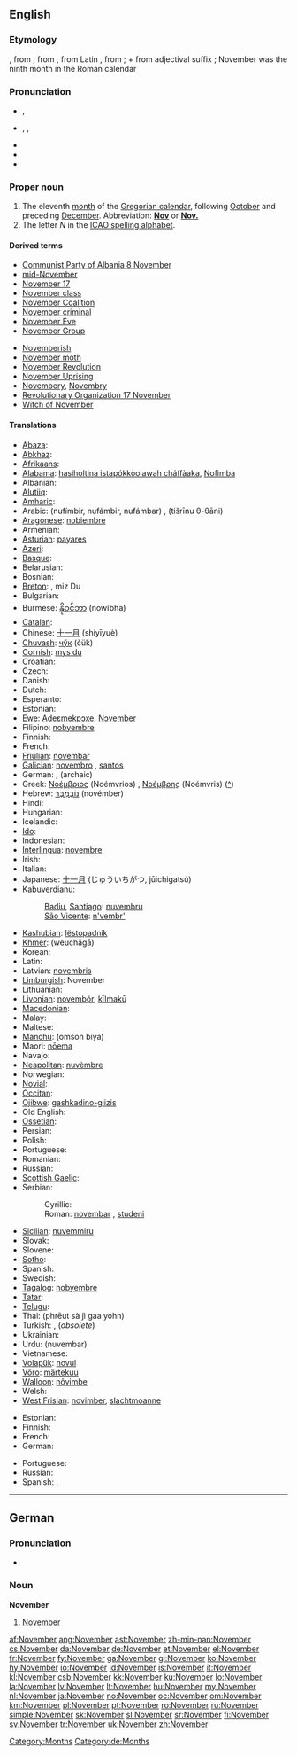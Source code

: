 {{also|november}}
==English==

===Etymology===
{{etyl|enm}}, from {{etyl|fro}} {{term|novembre|lang=fro}}, from {{etyl|la}} {{term|november||ninth month|lang=la}}, from Latin {{term|novem|lang=la}}, from {{proto|Indo-European|(e)newn|nine}}; + {{etyl|la}} {{term|-ber|lang=la}} from adjectival suffix {{term|-bris|lang=la}}; November was the ninth month in the Roman calendar

===Pronunciation===
* {{a|UK}} {{IPA|/nəʊˈvɛmbəɹ/}}, {{SAMPA|/n@U"vEmb@r/}}
* {{a|US}} {{enPR|nō-vĕmʹbər}}, {{IPA|/noʊˈvɛmbəɹ/}}, {{SAMPA|/noU"vEmb@r/}}
* {{hyphenation|No|vem|ber}}
* {{audio|en-us-November.ogg|Audio (US)}}
* {{rhymes|ɛmbər}}

===Proper noun===
{{wikipedia}}
{{en-proper noun|s|-}}

# The eleventh [[month]] of the [[Gregorian calendar]], following [[October]] and preceding [[December]]. Abbreviation: '''[[Nov]]''' or '''[[Nov.]]'''
# The letter ''N'' in the [[ICAO spelling alphabet]].

====Derived terms====
{{der-top|Derived terms}}
* [[w:Communist Party of Albania 8 November|Communist Party of Albania 8 November]]
* [[mid-November]]
* [[w:November 17|November 17]]
* [[November class]]
* [[w:November Coalition|November Coalition]]
* [[November criminal]]
* [[November Eve]]
* [[w:November Group|November Group]]
{{der-mid}}
* [[Novemberish]]
* [[November moth]]
* [[November Revolution]]
* [[w:November Uprising|November Uprising]]
* [[Novembery]], [[Novembry]]
* [[w:November 17|Revolutionary Organization 17 November]]
* [[Witch of November]]
{{der-bottom}}

====Translations====
{{trans-top|eleventh month of the Gregorian calendar}}
* [[Abaza]]: {{tø|abq|ноябрь}}
* [[Abkhaz]]: {{Cyrl|[[абҵара]]}} {{IPAchar|(abc̣ara)}}
* [[Afrikaans]]: {{t+|af|November|xs=Afrikaans}}
* [[Alabama]]: [[hasiholtina istapókkòolawah cháffàaka]], [[Nofìmba]]
* Albanian: {{t|sq|nëntor|xs=Albanian}}
* [[Alutiiq]]: {{tø|ems|Quyawim Iralua}}
* [[Amharic]]: {{t|am|ኖቬምበር|tr=novembär|sc=Ethi|xs=Amharic}}
* Arabic: {{Arab|[[نوفمبر|نُوفمْبر]]}} (nufímbir, nufámbir, nufámbar) {{m}}, {{Arab|[[تشرين الثاني|تِشرينُ الثّانِي]]}} (tišrīnu θ-θāni) {{m}}
* [[Aragonese]]: [[nobiembre]] {{m}}
* Armenian: {{t+|hy|նոյեմբեր|tr=noyember|sc=Armn|xs=Armenian}}
* [[Asturian]]: [[payares]] {{m}}
* [[Azeri]]: {{t+|az|noyabr|xs=Azeri}}
* [[Basque]]: {{t|eu|azaro|xs=Basque}}
* Belarusian: {{t-|be|лістапад|m|tr=listapad|sc=Cyrl|xs=Belarusian}}
* Bosnian: {{t-|bs|novembar|m}}
* [[Breton]]: {{t-|br|Du|xs=Breton}}, miz Du
* Bulgarian: {{t+|bg|ноември|m|tr=noémvri|sc=Cyrl}}
* Burmese: [[နိုဝင်ဘာ]] (nowĩbha)
* [[Catalan]]: {{t+|ca|novembre|m}}
* Chinese: [[十一月]] (shíyīyuè)
* [[Chuvash]]: [[чӳк]] (čük)
* [[Cornish]]: [[mys du]]
* Croatian: {{t-|hr|studeni|m}}
* Czech: {{t+|cs|listopad|m}}
* Danish: {{t+|da|november}}
* Dutch: {{t+|nl|november}}
* Esperanto: {{t+|eo|novembro|xs=Esperanto}}
* Estonian: {{t+|et|november}}
* [[Ewe]]: [[Adeɛmekpɔxe]], [[Nɔvember]]
* Filipino: [[nobyembre]]
* Finnish: {{t+|fi|marraskuu}}
* French: {{t+|fr|novembre|m}}
* [[Friulian]]: [[novembar]] {{m}}
* [[Galician]]: [[novembro]] {{m}}, [[santos]] {{m}}
* German: {{t+|de|November|m}}, (archaic) {{t+|de|Nebelung|m}}
* Greek: [[Νοέμβριος]] (Noémvrios) {{m}}, [[Νοέμβρης]] (Noémvris) {{m}} ([[:el:Νοέμβριος|^]])
* Hebrew: [[נובמבר|נוֹבֶמְבֶּר]] (novémber)
* Hindi: {{t+|hi|नवम्बर|tr=navambar|sc=Deva|xs=Hindi}}
* Hungarian: {{t+|hu|november}}
* Icelandic: {{t+|is|nóvember}}
* [[Ido]]: {{t+|io|novembro|xs=Ido}}
* Indonesian: {{t-|id|november|xs=Indonesian}}
* [[Interlingua]]: [[novembre]]
* Irish: {{t+|ga|Samhain|xs=Irish}}
* Italian: {{t+|it|novembre|m}}
* Japanese: [[十一月]] (じゅういちがつ, jūichigatsú)
* [[Kabuverdianu]]:
*: [[Badiu]], [[Santiago]]: [[nuvembru]] {{m}}
*: [[São Vicente]]: [[n'vembr']] {{m}}
{{trans-mid}}
* [[Kashubian]]: [[lëstopadnik]] {{m}}
* [[Khmer]]: {{Khmr|[[វិច្ឆិកា]]}} (weuchăgā)
* Korean: {{t+|ko|십일월|tr=sibilwol|sc=KOchar}}
* Latin: {{t+|la|november}}
* Latvian: [[novembris]] {{m}}
* [[Limburgish]]: November
* Lithuanian: {{t+|lt|lapkritis|m|xs=Lithuanian}}
* [[Livonian]]: [[novembõr]], [[kīlmakū]]
* [[Macedonian]]: {{t+|mk|ноември|m|tr=noémvri|sc=Cyrl|xs=Macedonian}}
* Malay: {{t-|ms|november|xs=Malay}}
* Maltese: {{t-|mt|Novembru|xs=Maltese}}
* [[Manchu]]: (omšon biya)
* Maori: [[nōema]]
* Navajo: {{tø|nv|Níłch'its'ósí}}
* [[Neapolitan]]: [[nuvèmbre]] {{m}}
* Norwegian: {{t+|no|november}}
* [[Novial]]: {{tø|nov|novembre|xs=Novial}}
* [[Occitan]]: {{t+|oc|novembre|m|xs=Occitan}}
* [[Ojibwe]]: [[gashkadino-giizis]]
* Old English: {{t-|ang|blotmonaþ|m|alt=blōtmōnaþ|xs=Old English}}
* [[Ossetian]]: {{tø|os|ноябрь|tr=nojábr’|sc=Cyrl|xs=Ossetian}}
* Persian: {{t-|fa|نوامبر|tr=novâmbr|sc=fa-Arab|xs=Persian}}
* Polish: {{t+|pl|listopad|m}}
* Portuguese: {{t+|pt|novembro|m}}
* Romanian: {{t+|ro|noiembrie|m}}
* Russian: {{t+|ru|ноябрь|m|tr=nojábr’|sc=Cyrl}}
* [[Scottish Gaelic]]: {{t-|gd|Samhain|f|xs=Scottish Gaelic}}
* Serbian:
*: Cyrillic: {{t-|sr|новембар|m|sc=Cyrl}}
*: Roman: [[novembar#Serbian|novembar]] {{m}}, [[studeni]] {{m}}
* [[Sicilian]]: [[nuvemmiru]] {{m}}
* Slovak: {{t+|sk|november|m}}
* Slovene: {{t|sl|novêmber}}
* [[Sotho]]: {{t|st|Pudungwana}}
* Spanish: {{t+|es|noviembre|m}}
* Swedish: {{t+|sv|november}}
* [[Tagalog]]: [[nobyembre]]
* [[Tatar]]: {{t-|tt|nöyäber|xs=Tatar}}
* [[Telugu]]: {{t|te|నవంబరు|tr=navaMbaru|sc=Telu}}
* Thai: {{Thai|[[พฤศจิกายน]]}} (phrēut sà jì gaa yohn)
* Turkish: {{t+|tr|kasım}}, {{t|tr|Teşrini Sani}} (''obsolete'')
* Ukrainian: {{t+|uk|листопад|m|tr=lystopád|sc=Cyrl|xs=Ukrainian}}
* Urdu: {{ur-Arab|[[نومبر]]}} (nuvembar)
* Vietnamese: {{t+|vi|tháng mười một|xs=Vietnamese}}
* [[Volapük]]: [[novul]]
* [[Võro]]: [[märtekuu]]
* [[Walloon]]: [[nôvimbe]] {{m}}
* Welsh: {{t-|cy|Tachwedd|m|xs=Welsh}}
* [[West Frisian]]: [[novimber]], [[slachtmoanne]]
{{trans-bottom}}

{{trans-top|''N'' in the ICAO spelling alphabet}}
* Estonian: {{t-|et|Narva}}
* Finnish: {{t+|fi|Niilo}}
* French: {{t+|fr|Nicolas}}
* German: {{t-|de|Nordpol}}
{{trans-mid}}
* Portuguese: {{t-|pt|Nazaré}}
* Russian: {{t+|ru|Николай|tr=Nikoláj|sc=Cyrl}}
* Spanish: {{t+|es|Navarra}}, {{t+|es|Navidad}}
{{trans-bottom}}

[[Category:Months]]

----

==German==

===Pronunciation===
* {{audio|De-November.ogg|audio}}

===Noun===
'''November''' {{m}}

# [[#English|November]]

[[Category:de:Months]]

[[af:November]]
[[ang:November]]
[[ast:November]]
[[zh-min-nan:November]]
[[cs:November]]
[[da:November]]
[[de:November]]
[[et:November]]
[[el:November]]
[[fr:November]]
[[fy:November]]
[[ga:November]]
[[gl:November]]
[[ko:November]]
[[hy:November]]
[[io:November]]
[[id:November]]
[[is:November]]
[[it:November]]
[[kl:November]]
[[csb:November]]
[[kk:November]]
[[ku:November]]
[[lo:November]]
[[la:November]]
[[lv:November]]
[[lt:November]]
[[hu:November]]
[[my:November]]
[[nl:November]]
[[ja:November]]
[[no:November]]
[[oc:November]]
[[om:November]]
[[km:November]]
[[pl:November]]
[[pt:November]]
[[ro:November]]
[[ru:November]]
[[simple:November]]
[[sk:November]]
[[sl:November]]
[[sr:November]]
[[fi:November]]
[[sv:November]]
[[tr:November]]
[[uk:November]]
[[zh:November]]